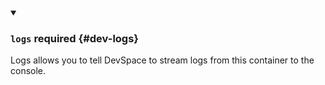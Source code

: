 


<details className="config-field" data-expandable="true" open>
<summary>

### `logs` <span className="config-field-required" data-required="false">required</span> <span className="config-field-type"></span> <span className="config-field-default"></span> <span className="config-field-enum"></span> {#dev-logs}

Logs allows you to tell DevSpace to stream logs from this container to the console.

</summary>

<PartialLogsreference />


</details>
